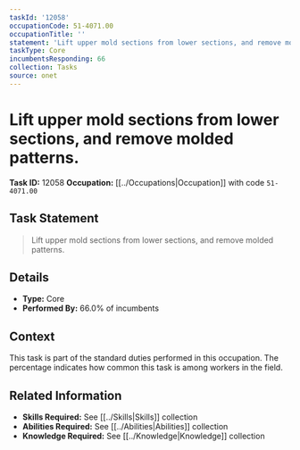 ```yaml
---
taskId: '12058'
occupationCode: 51-4071.00
occupationTitle: ''
statement: 'Lift upper mold sections from lower sections, and remove molded patterns.'
taskType: Core
incumbentsResponding: 66
collection: Tasks
source: onet
---
```

# Lift upper mold sections from lower sections, and remove molded patterns.

**Task ID:** 12058
**Occupation:** [[../Occupations|Occupation]] with code `51-4071.00`

## Task Statement

> Lift upper mold sections from lower sections, and remove molded patterns.

## Details

- **Type:** Core
- **Performed By:** 66.0% of incumbents

## Context

This task is part of the standard duties performed in this occupation. The percentage indicates how common this task is among workers in the field.

## Related Information

- **Skills Required:** See [[../Skills|Skills]] collection
- **Abilities Required:** See [[../Abilities|Abilities]] collection
- **Knowledge Required:** See [[../Knowledge|Knowledge]] collection
